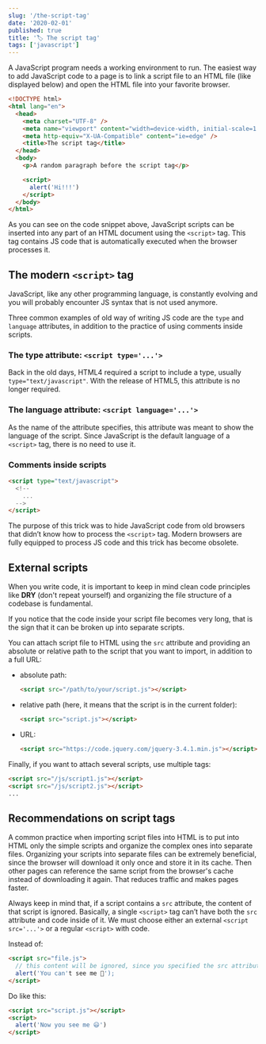```yaml
---
slug: '/the-script-tag'
date: '2020-02-01'
published: true
title: '🏷️ The script tag'
tags: ['javascript']
---
```


A JavaScript program needs a working environment to run.
The easiest way to add JavaScript code to a page is to link a script file to an HTML file (like displayed below) and open the HTML file into your favorite browser.

```html
<!DOCTYPE html>
<html lang="en">
  <head>
    <meta charset="UTF-8" />
    <meta name="viewport" content="width=device-width, initial-scale=1.0" />
    <meta http-equiv="X-UA-Compatible" content="ie=edge" />
    <title>The script tag</title>
  </head>
  <body>
    <p>A random paragraph before the script tag</p>

    <script>
      alert('Hi!!!')
    </script>
  </body>
</html>
```

As you can see on the code snippet above, JavaScript scripts can be inserted into any part of an HTML document using the `<script>` tag.
This tag contains JS code that is automatically executed when the browser processes it.

## The modern `<script>` tag

JavaScript, like any other programming language, is constantly evolving and you will probably encounter JS syntax that is not used anymore.

Three common examples of old way of writing JS code are the `type` and `language` attributes, in addition to the practice of using comments inside scripts.

### The type attribute: `<script type='...'>`

Back in the old days, HTML4 required a script to include a type, usually `type="text/javascript"`.
With the release of HTML5, this attribute is no longer required.

### The language attribute: `<script language='...'>`

As the name of the attribute specifies, this attribute was meant to show the language of the script.
Since JavaScript is the default language of a `<script>` tag, there is no need to use it.

### Comments inside scripts

```html
<script type="text/javascript">
  <!--
    ...
  -->
</script>
```

The purpose of this trick was to hide JavaScript code from old browsers that didn’t know how to process the `<script>` tag.
Modern browsers are fully equipped to process JS code and this trick has become obsolete.

## External scripts

When you write code, it is important to keep in mind clean code principles like **DRY** (don't repeat yourself)
and organizing the file structure of a codebase is fundamental.

If you notice that the code inside your script file becomes very long, that is the sign that it can be broken up into separate scripts.

You can attach script file to HTML using the `src` attribute and providing an absolute or relative path to the script that you want to import, in addition to a full URL:

- absolute path:

  ```html
  <script src="/path/to/your/script.js"></script>
  ```

- relative path (here, it means that the script is in the current folder):

  ```html
  <script src="script.js"></script>
  ```

- URL:
  ```html
  <script src="https://code.jquery.com/jquery-3.4.1.min.js"></script>
  ```

Finally, if you want to attach several scripts, use multiple tags:

```html
<script src="/js/script1.js"></script>
<script src="/js/script2.js"></script>
...
```

## Recommendations on script tags

A common practice when importing script files into HTML is to put into HTML only the simple scripts and organize the complex ones into separate files.
Organizing your scripts into separate files can be extremely beneficial, since the browser will download it only once and store it in its cache.
Then other pages can reference the same script from the browser's cache instead of downloading it again.
That reduces traffic and makes pages faster.

Always keep in mind that, if a script contains a `src` attribute, the content of that script is ignored.
Basically, a single `<script>` tag can’t have both the `src` attribute and code inside of it.
We must choose either an external `<script src='...'>` or a regular `<script>` with code.

Instead of:

```html
<script src="file.js">
  // this content will be ignored, since you specified the src attribute
  alert('You can't see me 🙈');
</script>
```

Do like this:

```html
<script src="script.js"></script>
<script>
  alert('Now you see me 😃')
</script>
```
